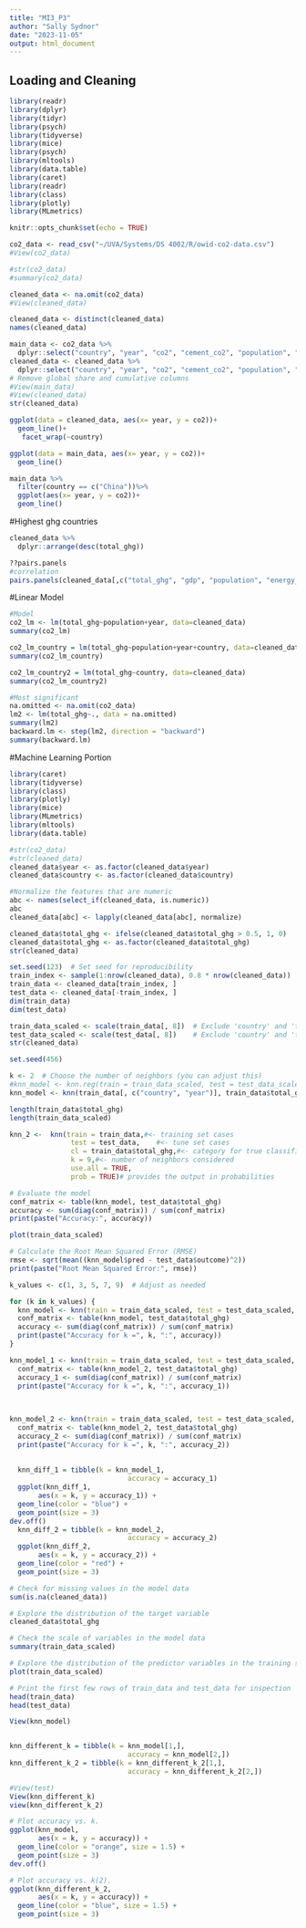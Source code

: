 ---
title: "MI3_P3"
author: "Sally Sydnor"
date: "2023-11-05"
output: html_document
---

## Loading and Cleaning
```{r}
library(readr)
library(dplyr)
library(tidyr)
library(psych)
library(tidyverse)
library(mice)
library(psych)
library(mltools)
library(data.table)
library(caret)
library(readr)
library(class)
library(plotly)
library(MLmetrics)
```

```{r setup, include=FALSE}
knitr::opts_chunk$set(echo = TRUE)

co2_data <- read_csv("~/UVA/Systems/DS 4002/R/owid-co2-data.csv")
#View(co2_data)

#str(co2_data)
#summary(co2_data)

cleaned_data <- na.omit(co2_data)
#View(cleaned_data)

cleaned_data <- distinct(cleaned_data)
names(cleaned_data)

main_data <- co2_data %>%
  dplyr::select("country", "year", "co2", "cement_co2", "population", "gdp", "energy_per_gdp", "land_use_change_co2", "total_ghg")
cleaned_data <- cleaned_data %>%
  dplyr::select("country", "year", "co2", "cement_co2", "population", "gdp", "energy_per_gdp", "land_use_change_co2", "total_ghg")
# Remove global share and cumulative columns
#View(main_data)
#View(cleaned_data)
str(cleaned_data)
```

```{r}
ggplot(data = cleaned_data, aes(x= year, y = co2))+
  geom_line()+
   facet_wrap(~country)

ggplot(data = main_data, aes(x= year, y = co2))+
  geom_line()

main_data %>%
  filter(country == c("China"))%>%
  ggplot(aes(x= year, y = co2))+
  geom_line()
```

#Highest ghg countries
```{r}
cleaned_data %>% 
  dplyr::arrange(desc(total_ghg))

??pairs.panels
#correlation
pairs.panels(cleaned_data[,c("total_ghg", "gdp", "population", "energy_per_gdp")])
```

#Linear Model
```{r}
#Model
co2_lm <- lm(total_ghg~population+year, data=cleaned_data)
summary(co2_lm)

co2_lm_country = lm(total_ghg~population+year+country, data=cleaned_data)
summary(co2_lm_country)

co2_lm_country2 = lm(total_ghg~country, data=cleaned_data)
summary(co2_lm_country2)

#Most significant
na.omitted <- na.omit(co2_data)
lm2 <- lm(total_ghg~., data = na.omitted)
summary(lm2)
backward.lm <- step(lm2, direction = "backward")
summary(backward.lm)
```
#Machine Learning Portion

```{r}
library(caret)
library(tidyverse)
library(class)
library(plotly)
library(mice)
library(MLmetrics)
library(mltools)
library(data.table)
```

```{r}
#str(co2_data)
#str(cleaned_data)
cleaned_data$year <- as.factor(cleaned_data$year)
cleaned_data$country <- as.factor(cleaned_data$country)

#Normalize the features that are numeric 
abc <- names(select_if(cleaned_data, is.numeric))
abc
cleaned_data[abc] <- lapply(cleaned_data[abc], normalize)

```

```{r}
cleaned_data$total_ghg <- ifelse(cleaned_data$total_ghg > 0.5, 1, 0)
cleaned_data$total_ghg <- as.factor(cleaned_data$total_ghg)
str(cleaned_data)
```




```{r}
set.seed(123)  # Set seed for reproducibility
train_index <- sample(1:nrow(cleaned_data), 0.8 * nrow(cleaned_data))
train_data <- cleaned_data[train_index, ]
test_data <- cleaned_data[-train_index, ]
dim(train_data)
dim(test_data)
```


```{r}
train_data_scaled <- scale(train_data[, 8])  # Exclude 'country' and 'total_ghg'
test_data_scaled <- scale(test_data[, 8])    # Exclude 'country' and 'total_ghg'
str(cleaned_data)
```

```{r}
set.seed(456)

k <- 2  # Choose the number of neighbors (you can adjust this)
#knn_model <- knn.reg(train = train_data_scaled, test = test_data_scaled,train_data$total_ghg, k = k)
knn_model <- knn(train_data[, c("country", "year")], train_data$total_ghg, test_data[, c("country", "year")], k = 5)

length(train_data$total_ghg)
length(train_data_scaled)

```
```{r}
knn_2 <-  knn(train = train_data,#<- training set cases
               test = test_data,    #<- tune set cases
               cl = train_data$total_ghg,#<- category for true classification
               k = 9,#<- number of neighbors considered
               use.all = TRUE,
               prob = TRUE)# provides the output in probabilities 

# Evaluate the model
conf_matrix <- table(knn_model, test_data$total_ghg)
accuracy <- sum(diag(conf_matrix)) / sum(conf_matrix)
print(paste("Accuracy:", accuracy))
```

```{r}
plot(train_data_scaled)

# Calculate the Root Mean Squared Error (RMSE)
rmse <- sqrt(mean((knn_model$pred - test_data$outcome)^2))
print(paste("Root Mean Squared Error:", rmse))
```

```{r}
k_values <- c(1, 3, 5, 7, 9)  # Adjust as needed

for (k in k_values) {
  knn_model <- knn(train = train_data_scaled, test = test_data_scaled, cl = train_data$total_ghg, k = k)
  conf_matrix <- table(knn_model, test_data$total_ghg)
  accuracy <- sum(diag(conf_matrix)) / sum(conf_matrix)
  print(paste("Accuracy for k =", k, ":", accuracy))
}

knn_model_1 <- knn(train = train_data_scaled, test = test_data_scaled, cl = train_data$total_ghg, k = 1)
  conf_matrix <- table(knn_model_2, test_data$total_ghg)
  accuracy_1 <- sum(diag(conf_matrix)) / sum(conf_matrix)
  print(paste("Accuracy for k =", k, ":", accuracy_1))
  

  
knn_model_2 <- knn(train = train_data_scaled, test = test_data_scaled, cl = train_data$total_ghg, k = 2)
  conf_matrix <- table(knn_model_2, test_data$total_ghg)
  accuracy_2 <- sum(diag(conf_matrix)) / sum(conf_matrix)
  print(paste("Accuracy for k =", k, ":", accuracy_2))
  
  
  knn_diff_1 = tibble(k = knn_model_1,
                             accuracy = accuracy_1)
  ggplot(knn_diff_1,
       aes(x = k, y = accuracy_1)) +
  geom_line(color = "blue") +
  geom_point(size = 3)
dev.off()
  knn_diff_2 = tibble(k = knn_model_2,
                             accuracy = accuracy_2)
  ggplot(knn_diff_2,
       aes(x = k, y = accuracy_2)) +
  geom_line(color = "red") +
  geom_point(size = 3)
```

```{r}
# Check for missing values in the model data
sum(is.na(cleaned_data))

# Explore the distribution of the target variable
cleaned_data$total_ghg

# Check the scale of variables in the model data
summary(train_data_scaled)

# Explore the distribution of the predictor variables in the training set
plot(train_data_scaled)

# Print the first few rows of train_data and test_data for inspection
head(train_data)
head(test_data)
```

```{r}
View(knn_model)


knn_different_k = tibble(k = knn_model[1,],
                             accuracy = knn_model[2,])
knn_different_k_2 = tibble(k = knn_different_k_2[1,],
                             accuracy = knn_different_k_2[2,])

#View(test)
View(knn_different_k)
view(knn_different_k_2)

# Plot accuracy vs. k.
ggplot(knn_model,
       aes(x = k, y = accuracy)) +
  geom_line(color = "orange", size = 1.5) +
  geom_point(size = 3)
dev.off()

# Plot accuracy vs. k(2).
ggplot(knn_different_k_2,
       aes(x = k, y = accuracy)) +
  geom_line(color = "blue", size = 1.5) +
  geom_point(size = 3)
```

